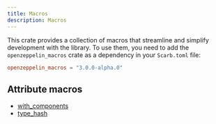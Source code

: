 ```yaml
---
title: Macros
description: Macros
---
```


This crate provides a collection of macros that streamline and simplify development with the library.
To use them, you need to add the `openzeppelin_macros` crate as a dependency in your `Scarb.toml` file:

```toml
openzeppelin_macros = "3.0.0-alpha.0"
```

## Attribute macros

* [with_components](macros/with_components.adoc)
* [type_hash](macros/type_hash.adoc)
